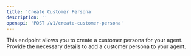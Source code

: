 ```yaml
---
title: 'Create Customer Persona'
description: ''
openapi: 'POST /v1/create-customer-persona'
---
```


This endpoint allows you to create a customer persona for your agent. Provide the necessary details to add a customer persona to your agent.
